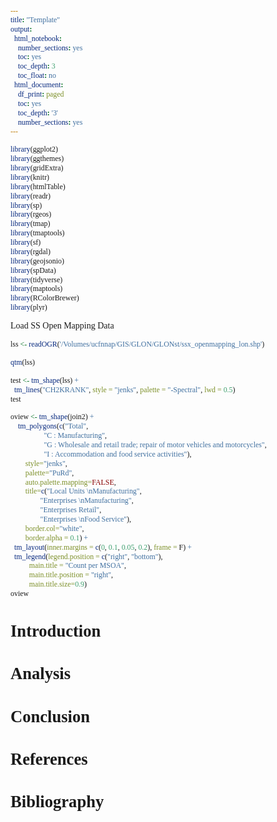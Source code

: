 ```yaml
---
title: "Template"
output:
  html_notebook:
    number_sections: yes
    toc: yes
    toc_depth: 3
    toc_float: no
  html_document:
    df_print: paged
    toc: yes
    toc_depth: '3'
    number_sections: yes
---
```

<style>
* {
  font-family: "Palatino"
}

h1{
    font-size: 190%
}

h2{
    font-size: 160%
}

h3{
    font-size: 150%
}

h4{
    font-size: 130%
}

h5{
    font-size: 110%
}

h6{
    font-size: 90%
}
</style>

```r
library(ggplot2)
library(ggthemes)
library(gridExtra)
library(knitr)
library(htmlTable)
library(readr)
library(sp)
library(rgeos)
library(tmap)
library(tmaptools)
library(sf)
library(rgdal)
library(geojsonio)
library(spData)
library(tidyverse)
library(maptools)
library(RColorBrewer)
library(plyr)
```

Load SS Open Mapping Data
```r
lss <- readOGR('/Volumes/ucfnnap/GIS/GLON/GLONst/ssx_openmapping_lon.shp')
```

```r
qtm(lss)
```

```r
test <- tm_shape(lss) +
  tm_lines("CH2KRANK", style = "jenks", palette = "-Spectral", lwd = 0.5)
test
```


```r
oview <- tm_shape(join2) +
    tm_polygons(c("Total",
                  "C : Manufacturing",
                  "G : Wholesale and retail trade; repair of motor vehicles and motorcycles",
                  "I : Accommodation and food service activities"), 
        style="jenks",
        palette="PuRd",
        auto.palette.mapping=FALSE,
        title=c("Local Units \nManufacturing",
                "Enterprises \nManufacturing",
                "Enterprises Retail",
                "Enterprises \nFood Service"),
        border.col="white",
        border.alpha = 0.1) +
  tm_layout(inner.margins = c(0, 0.1, 0.05, 0.2), frame = F) +
  tm_legend(legend.position = c("right", "bottom"),
          main.title = "Count per MSOA",
          main.title.position = "right",
          main.title.size=0.9)
oview
```

# Introduction

# Analysis

# Conclusion

# References

# Bibliography
